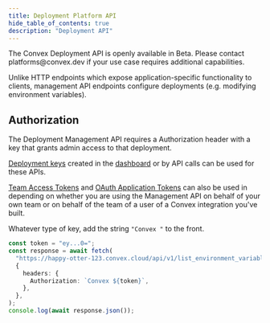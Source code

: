 ```yaml
---
title: Deployment Platform API
hide_table_of_contents: true
description: "Deployment API"
---
```


<Admonition type="info">
  The Convex Deployment API is openly available in Beta. Please contact
  platforms@convex.dev if your use case requires additional capabilities.
</Admonition>

Unlike HTTP endpoints which expose application-specific functionality to
clients, management API endpoints configure deployments (e.g. modifying
environment variables).

## Authorization

The Deployment Management API requires a Authorization header with a key that
grants admin access to that deployment.

[Deployment keys](https://docs.convex.dev/cli/deploy-key-types#development-deploy-keys)
created in the
[dashboard](https://docs.convex.dev/dashboard/deployments/deployment-settings#url-and-deploy-key)
or by API calls can be used for these APIs.

[Team Access Tokens](/platform-apis#managing-your-own-projects) and
[OAuth Application Tokens](/platform-apis/oauth-applications) can also be used
in depending on whether you are using the Management API on behalf of your own
team or on behalf of the team of a user of a Convex integration you've built.

Whatever type of key, add the string `"Convex "` to the front.

```ts
const token = "ey...0=";
const response = await fetch(
  "https://happy-otter-123.convex.cloud/api/v1/list_environment_variables
  {
    headers: {
      Authorization: `Convex ${token}`,
    },
  },
);
console.log(await response.json());
```
